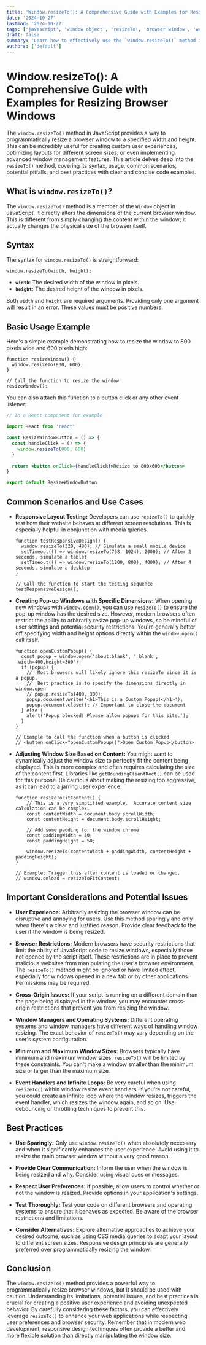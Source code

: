 ```yaml
---
title: 'Window.resizeTo(): A Comprehensive Guide with Examples for Resizing Browser Windows'
date: '2024-10-27'
lastmod: '2024-10-27'
tags: ['javascript', 'window object', 'resizeTo', 'browser window', 'web development', 'frontend']
draft: false
summary: 'Learn how to effectively use the `window.resizeTo()` method in JavaScript to programmatically resize browser windows. This guide covers basic usage, common scenarios, potential issues, and best practices with practical examples.'
authors: ['default']
---
```


# Window.resizeTo(): A Comprehensive Guide with Examples for Resizing Browser Windows

The `window.resizeTo()` method in JavaScript provides a way to programmatically resize a browser window to a specified width and height. This can be incredibly useful for creating custom user experiences, optimizing layouts for different screen sizes, or even implementing advanced window management features. This article delves deep into the `resizeTo()` method, covering its syntax, usage, common scenarios, potential pitfalls, and best practices with clear and concise code examples.

## What is `window.resizeTo()`?

The `window.resizeTo()` method is a member of the `Window` object in JavaScript. It directly alters the dimensions of the current browser window. This is different from simply changing the content within the window; it actually changes the physical size of the browser itself.

## Syntax

The syntax for `window.resizeTo()` is straightforward:

```plaintext
window.resizeTo(width, height);
```

- **`width`**: The desired width of the window in pixels.
- **`height`**: The desired height of the window in pixels.

Both `width` and `height` are required arguments. Providing only one argument will result in an error. These values must be positive numbers.

## Basic Usage Example

Here's a simple example demonstrating how to resize the window to 800 pixels wide and 600 pixels high:

```plaintext
function resizeWindow() {
  window.resizeTo(800, 600);
}

// Call the function to resize the window
resizeWindow();
```

You can also attach this function to a button click or any other event listener:

```jsx
// In a React component for example

import React from 'react'

const ResizeWindowButton = () => {
  const handleClick = () => {
    window.resizeTo(800, 600)
  }

  return <button onClick={handleClick}>Resize to 800x600</button>
}

export default ResizeWindowButton
```

## Common Scenarios and Use Cases

- **Responsive Layout Testing:** Developers can use `resizeTo()` to quickly test how their website behaves at different screen resolutions. This is especially helpful in conjunction with media queries.

  ```plaintext
  function testResponsiveDesign() {
    window.resizeTo(320, 480); // Simulate a small mobile device
    setTimeout(() => window.resizeTo(768, 1024), 2000); // After 2 seconds, simulate a tablet
    setTimeout(() => window.resizeTo(1200, 800), 4000); // After 4 seconds, simulate a desktop
  }

  // Call the function to start the testing sequence
  testResponsiveDesign();
  ```

- **Creating Pop-up Windows with Specific Dimensions:** When opening new windows with `window.open()`, you can use `resizeTo()` to ensure the pop-up window has the desired size. However, modern browsers often restrict the ability to arbitrarily resize pop-up windows, so be mindful of user settings and potential security restrictions. You're generally better off specifying width and height options directly within the `window.open()` call itself.

  ```plaintext
  function openCustomPopup() {
    const popup = window.open('about:blank', '_blank', 'width=400,height=300');
    if (popup) {
      //  Most browsers will likely ignore this resizeTo since it is a popup.
      //  Best practice is to specify the dimensions directly in window.open
      // popup.resizeTo(400, 300);
      popup.document.write('<h1>This is a Custom Popup!</h1>');
      popup.document.close(); // Important to close the document
    } else {
      alert('Popup blocked! Please allow popups for this site.');
    }
  }

  // Example to call the function when a button is clicked
  // <button onClick="openCustomPopup()">Open Custom Popup</button>
  ```

- **Adjusting Window Size Based on Content:** You might want to dynamically adjust the window size to perfectly fit the content being displayed. This is more complex and often requires calculating the size of the content first. Libraries like `getBoundingClientRect()` can be used for this purpose. Be cautious about making the resizing too aggressive, as it can lead to a jarring user experience.

  ```plaintext
  function resizeToFitContent() {
      // This is a very simplified example.  Accurate content size calculation can be complex.
      const contentWidth = document.body.scrollWidth;
      const contentHeight = document.body.scrollHeight;

      // Add some padding for the window chrome
      const paddingWidth = 50;
      const paddingHeight = 50;

      window.resizeTo(contentWidth + paddingWidth, contentHeight + paddingHeight);
  }

  // Example: Trigger this after content is loaded or changed.
  // window.onload = resizeToFitContent;
  ```

## Important Considerations and Potential Issues

- **User Experience:** Arbitrarily resizing the browser window can be disruptive and annoying for users. Use this method sparingly and only when there's a clear and justified reason. Provide clear feedback to the user if the window is being resized.

- **Browser Restrictions:** Modern browsers have security restrictions that limit the ability of JavaScript code to resize windows, especially those not opened by the script itself. These restrictions are in place to prevent malicious websites from manipulating the user's browser environment. The `resizeTo()` method might be ignored or have limited effect, especially for windows opened in a new tab or by other applications. Permissions may be required.

- **Cross-Origin Issues:** If your script is running on a different domain than the page being displayed in the window, you may encounter cross-origin restrictions that prevent you from resizing the window.

- **Window Managers and Operating Systems:** Different operating systems and window managers have different ways of handling window resizing. The exact behavior of `resizeTo()` may vary depending on the user's system configuration.

- **Minimum and Maximum Window Sizes:** Browsers typically have minimum and maximum window sizes. `resizeTo()` will be limited by these constraints. You can't make a window smaller than the minimum size or larger than the maximum size.

- **Event Handlers and Infinite Loops:** Be very careful when using `resizeTo()` within window resize event handlers. If you're not careful, you could create an infinite loop where the window resizes, triggers the event handler, which resizes the window again, and so on. Use debouncing or throttling techniques to prevent this.

## Best Practices

- **Use Sparingly:** Only use `window.resizeTo()` when absolutely necessary and when it significantly enhances the user experience. Avoid using it to resize the main browser window without a very good reason.

- **Provide Clear Communication:** Inform the user when the window is being resized and why. Consider using visual cues or messages.

- **Respect User Preferences:** If possible, allow users to control whether or not the window is resized. Provide options in your application's settings.

- **Test Thoroughly:** Test your code on different browsers and operating systems to ensure that it behaves as expected. Be aware of the browser restrictions and limitations.

- **Consider Alternatives:** Explore alternative approaches to achieve your desired outcome, such as using CSS media queries to adapt your layout to different screen sizes. Responsive design principles are generally preferred over programmatically resizing the window.

## Conclusion

The `window.resizeTo()` method provides a powerful way to programmatically resize browser windows, but it should be used with caution. Understanding its limitations, potential issues, and best practices is crucial for creating a positive user experience and avoiding unexpected behavior. By carefully considering these factors, you can effectively leverage `resizeTo()` to enhance your web applications while respecting user preferences and browser security. Remember that in modern web development, responsive design techniques often provide a better and more flexible solution than directly manipulating the window size.
